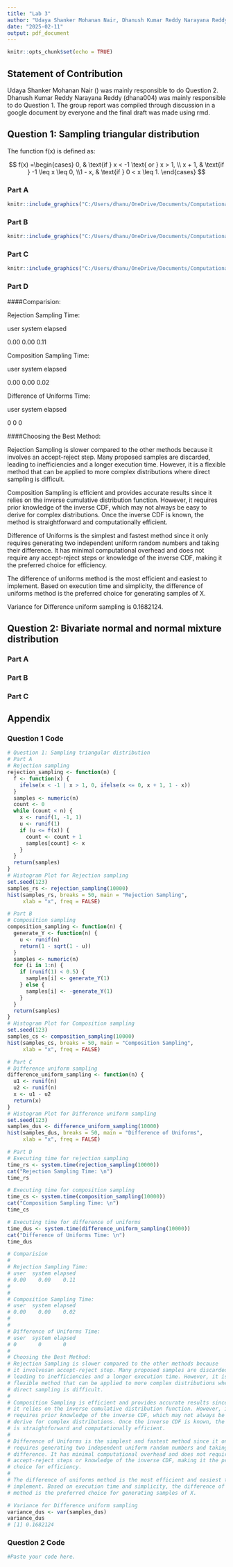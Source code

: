---
title: "Lab 3"
author: "Udaya Shanker Mohanan Nair, Dhanush Kumar Reddy Narayana Reddy"
date: "2025-02-11"
output: pdf_document
---

```{r setup, include=FALSE}
knitr::opts_chunk$set(echo = TRUE)
```

## Statement of Contribution

Udaya Shanker Mohanan Nair () was mainly responsible to do Question 2. Dhanush Kumar Reddy Narayana Reddy (dhana004) was mainly responsible to do Question 1. The group report was compiled through discussion in a google document by everyone and the final draft was made using rmd.

## Question 1: Sampling triangular distribution

The function  f(x)  is defined as:

$$
f(x) =\begin{cases} 0, & \text{if } x < -1 \text{ or } x > 1, \\
x + 1, & \text{if } -1 \leq x \leq 0, \\1 - x, & \text{if } 0 < x \leq 1.
\end{cases}
$$

### Part A

```{r, echo=FALSE}
knitr::include_graphics("C:/Users/dhanu/OneDrive/Documents/Computational Stats/Lab 3/comstats_ass3_part1_a.jpeg)
```

### Part B

```{r, echo=FALSE}
knitr::include_graphics("C:/Users/dhanu/OneDrive/Documents/Computational Stats/Lab 3/comstats_ass3_part1_b.jpeg)
```

### Part C

```{r, echo=FALSE}
knitr::include_graphics("C:/Users/dhanu/OneDrive/Documents/Computational Stats/Lab 3/comstats_ass3_part1_c.jpeg)
```

### Part D

####Comparision:

Rejection Sampling Time:

user  system elapsed

0.00    0.00    0.11


Composition Sampling Time:

user  system elapsed

0.00    0.00    0.02


Difference of Uniforms Time:

user  system elapsed

0       0       0

####Choosing the Best Method:

Rejection Sampling is slower compared to the other methods because it involves an accept-reject step. Many proposed samples are discarded, leading to inefficiencies and a longer execution time. However, it is a flexible method that can be applied to more complex distributions where direct sampling is difficult.

Composition Sampling is efficient and provides accurate results since it relies on the inverse cumulative distribution function. However, it requires prior knowledge of the inverse CDF, which may not always be easy to derive for complex distributions. Once the inverse CDF is known, the method is straightforward and computationally efficient.

Difference of Uniforms is the simplest and fastest method since it only requires generating two independent uniform random numbers and taking their difference. It has minimal computational overhead and does not require any accept-reject steps or knowledge of the inverse CDF, making it the preferred choice for efficiency.

The difference of uniforms method is the most efficient and easiest to implement. Based on execution time and simplicity, the difference of uniforms method is the preferred choice for generating samples of X.

Variance for Difference uniform sampling is 0.1682124.

## Question 2: Bivariate normal and normal mixture distribution

### Part A



### Part B



### Part C


## Appendix

### Question 1 Code

```{r, eval=FALSE}
# Question 1: Sampling triangular distribution
# Part A
# Rejection sampling
rejection_sampling <- function(n) {
  f <- function(x) {
    ifelse(x < -1 | x > 1, 0, ifelse(x <= 0, x + 1, 1 - x))
  }
  samples <- numeric(n)
  count <- 0
  while (count < n) {
    x <- runif(1, -1, 1)
    u <- runif(1)
    if (u <= f(x)) {
      count <- count + 1
      samples[count] <- x
    }
  }
  return(samples)
}
# Histogram Plot for Rejection sampling
set.seed(123)
samples_rs <- rejection_sampling(10000)
hist(samples_rs, breaks = 50, main = "Rejection Sampling", 
     xlab = "x", freq = FALSE)

# Part B
# Composition sampling
composition_sampling <- function(n) {
  generate_Y <- function(n) {
    u <- runif(n)
    return(1 - sqrt(1 - u))
  }
  samples <- numeric(n)
  for (i in 1:n) {
    if (runif(1) < 0.5) {
      samples[i] <- generate_Y(1)
    } else {
      samples[i] <- -generate_Y(1)
    }
  }
  return(samples)
}
# Histogram Plot for Composition sampling
set.seed(123)
samples_cs <- composition_sampling(10000)
hist(samples_cs, breaks = 50, main = "Composition Sampling", 
     xlab = "x", freq = FALSE)

# Part C
# Difference uniform sampling
difference_uniform_sampling <- function(n) {
  u1 <- runif(n)
  u2 <- runif(n)
  x <- u1 - u2
  return(x)
}
# Histogram Plot for Difference uniform sampling
set.seed(123)
samples_dus <- difference_uniform_sampling(10000)
hist(samples_dus, breaks = 50, main = "Difference of Uniforms", 
     xlab = "x", freq = FALSE)

# Part D
# Executing time for rejection sampling
time_rs <- system.time(rejection_sampling(10000))
cat("Rejection Sampling Time: \n")
time_rs

# Executing time for composition sampling
time_cs <- system.time(composition_sampling(10000))
cat("Composition Sampling Time: \n")
time_cs

# Executing time for difference of uniforms
time_dus <- system.time(difference_uniform_sampling(10000))
cat("Difference of Uniforms Time: \n")
time_dus

# Comparision
# 
# Rejection Sampling Time:
# user  system elapsed
# 0.00    0.00    0.11
# 
# 
# Composition Sampling Time:
# user  system elapsed
# 0.00    0.00    0.02
# 
# 
# Difference of Uniforms Time:
# user  system elapsed
# 0       0       0
# 
# Choosing the Best Method:
# Rejection Sampling is slower compared to the other methods because 
# it involvesan accept-reject step. Many proposed samples are discarded, 
# leading to inefficiencies and a longer execution time. However, it is a 
# flexible method that can be applied to more complex distributions where 
# direct sampling is difficult.
# 
# Composition Sampling is efficient and provides accurate results since 
# it relies on the inverse cumulative distribution function. However, it 
# requires prior knowledge of the inverse CDF, which may not always be easy to 
# derive for complex distributions. Once the inverse CDF is known, the method 
# is straightforward and computationally efficient.
# 
# Difference of Uniforms is the simplest and fastest method since it only 
# requires generating two independent uniform random numbers and taking their
# difference. It has minimal computational overhead and does not require any 
# accept-reject steps or knowledge of the inverse CDF, making it the preferred 
# choice for efficiency.
# 
# The difference of uniforms method is the most efficient and easiest to 
# implement. Based on execution time and simplicity, the difference of uniforms 
# method is the preferred choice for generating samples of X.

# Variance for Difference uniform sampling
variance_dus <- var(samples_dus)
variance_dus
# [1] 0.1682124

```

### Question 2 Code

```{r, eval=FALSE}
#Paste your code here.
```